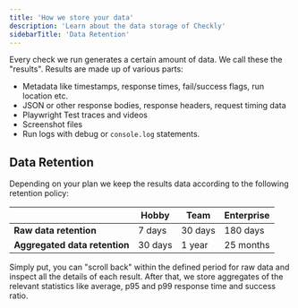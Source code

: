 ```yaml
---
title: 'How we store your data'
description: 'Learn about the data storage of Checkly'
sidebarTitle: 'Data Retention'
---
```


Every check we run generates a certain amount of data. We call these the "results". Results are made up of various parts:

- Metadata like timestamps, response times, fail/success flags, run location etc.
- JSON or other response bodies, response headers, request timing data
- Playwright Test traces and videos
- Screenshot files
- Run logs with debug or `console.log` statements.

## Data Retention

Depending on your plan we keep the results data according to the following retention policy:

|                               | Hobby            | Team             | Enterprise       |
|-------------------------------|------------------|------------------|------------------|
| **Raw data retention**        | 7 days           | 30 days          | 180 days         |
| **Aggregated data retention** | 30 days          | 1 year           | 25 months        |


Simply put, you can "scroll back" within the defined period for raw data and inspect all the details of each result. After that, we store aggregates
of the relevant statistics like average, p95 and p99 response time and success ratio.
